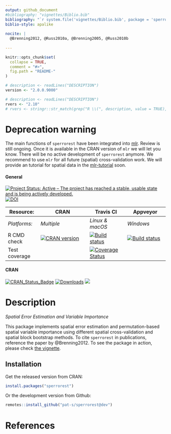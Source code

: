 ```yaml
---
output: github_document
#bibliography: "vignettes/Biblio.bib"
bibliography: "`r system.file('vignettes/Biblio.bib', package = 'sperrorest', lib.loc = '/home/pjs/github')`" # for pkgdown use
biblio-style: apalike
    
nocite: | 
  @Brenning2012, @Russ2010a, @Brenning2005, @Russ2010b
  
---
```

```r
knitr::opts_chunk$set(
  collapse = TRUE,
  comment = "#>",
  fig.path = "README-"
)
```

<!-- README.md is generated from README.Rmd. Please edit that file -->

```r
# description <- readLines("DESCRIPTION")
version <- "2.0.0.9000"
```

```r
# description <- readLines("DESCRIPTION")
rvers <- "2.10"
# rvers <- stringr::str_match(grep("R \\(", description, value = TRUE), "[0-9]{1,4}\\.[0-9]{1,4}\\.[0-9]{1,4}")[1,1]
```

# Deprecation warning

The main functions of `sperrorest` have been integrated into [mlr](https://github.com/mlr-org/mlr). 
Review is still ongoing. 
Once it is available in the CRAN version of `mlr` we will let you know.
There will be no active development of `sperrorest` anymore. 
We recommend to use `mlr` for all future (spatial) cross-validation work. 
We will provide an tutorial for spatial data in the [mlr-tutorial](http://mlr-org.github.io/mlr-tutorial/devel/html/) soon. 

#### General
[![Project Status: Active – The project has reached a stable, usable state and is being actively developed.](http://www.repostatus.org/badges/latest/inactive.svg)](http://www.repostatus.org/#inactive)
[![DOI](https://zenodo.org/badge/69967610.svg)](https://zenodo.org/badge/latestdoi/69967610)


| Resource:     | CRAN                | Travis CI       | Appveyor         |
| ------------- | ------------------- | --------------- | ---------------- |
| _Platforms:_  | _Multiple_          | _Linux & macOS_ | _Windows_        |
| R CMD check   | <a href="https://cran.r-project.org/web/checks/check_results_sperrorest.html"><img border="0" src="http://www.r-pkg.org/badges/version/sperrorest" alt="CRAN version"></a> | <a href="https://travis-ci.org/pat-s/sperrorest"><img src="https://travis-ci.org/pat-s/sperrorest.svg?branch=dev" alt="Build status"></a>   | <a href="https://ci.appveyor.com/project/pat-s/sperrorest"><img src="https://ci.appveyor.com/api/projects/status/n4679ihnaixx86xv/branch/dev?svg=true" alt="Build status"></a> |
| Test coverage |                     | <a href="https://codecov.io/gh/pat-s/sperrorest"><img src="https://codecov.io/gh/pat-s/sperrorest/branch/dev/graph/badge.svg" alt="Coverage Status"/></a>     |                  |


#### CRAN
[![CRAN_Status_Badge](http://www.r-pkg.org/badges/version/sperrorest)](https://cran.r-project.org/package=sperrorest)
[![Downloads](https://cranlogs.r-pkg.org/badges/sperrorest?color=brightgreen)](https://www.r-pkg.org/pkg/sperrorest)
![](https://cranlogs.r-pkg.org/badges/grand-total/sperrorest)

# Description

*Spatial Error Estimation and Variable Importance*

This package implements spatial error estimation and permutation-based
spatial variable importance using different spatial cross-validation
and spatial block bootstrap methods. 
To cite `sperrorest` in publications,
reference the paper by @Brenning2012. 
To see the package in action, please check [the vignette](https://pat-s.github.io/sperrorest/articles/sperrorest-vignette.html).

## Installation

Get the released version from CRAN:
```r
install.packages("sperrorest")
```

Or the development version from Github:

```r
remotes::install_github("pat-s/sperrorest@dev")
```

# References





